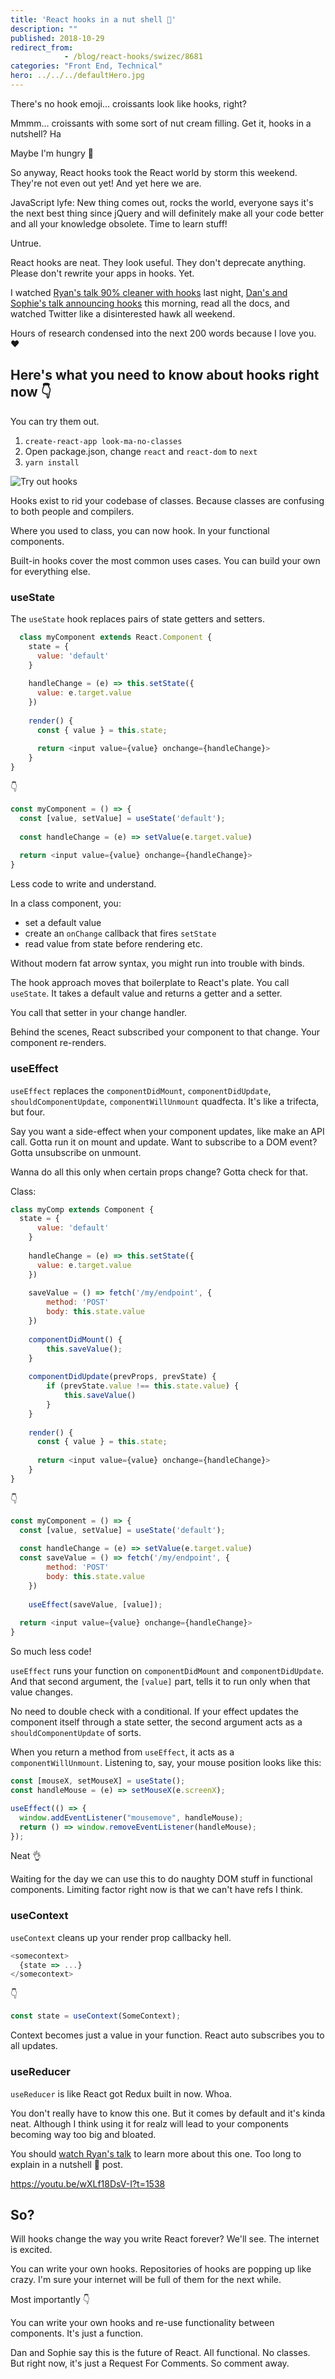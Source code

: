 ```yaml
---
title: 'React hooks in a nut shell 🥐'
description: ""
published: 2018-10-29
redirect_from: 
            - /blog/react-hooks/swizec/8681
categories: "Front End, Technical"
hero: ../../../defaultHero.jpg
---
```

<!-- wp:html -->

There&#x27;s no hook emoji… croissants look like hooks, right?

Mmmm… croissants with some sort of nut cream filling. Get it, hooks in a nutshell? Ha

Maybe I&#x27;m hungry 🤔

So anyway, React hooks took the React world by storm this weekend. They&#x27;re not even out yet! And yet here we are.

JavaScript lyfe: New thing comes out, rocks the world, everyone says it&#x27;s the next best thing since jQuery and will definitely make all your code better and all your knowledge obsolete. Time to learn stuff!

Untrue.

React hooks are neat. They look useful. They don&#x27;t deprecate anything. Please don&#x27;t rewrite your apps in hooks. Yet.

I watched [Ryan&#x27;s talk 90% cleaner with hooks](https://www.youtube.com/watch?v=wXLf18DsV-I) last night, [Dan&#x27;s and Sophie&#x27;s talk announcing hooks](https://www.youtube.com/watch?v=V-QO-KO90iQ) this morning, read all the docs, and watched Twitter like a disinterested hawk all weekend.

Hours of research condensed into the next 200 words because I love you. ❤️

## Here&#x27;s what you need to know about hooks right now 👇

You can try them out.

1. `create-react-app look-ma-no-classes`
2. Open package.json, change `react` and `react-dom` to `next`
3. `yarn install`

![Try out hooks](./img/media-5eF7npmWqLwuECXPNT-giphy.gif)

Hooks exist to rid your codebase of classes. Because classes are confusing to both people and compilers.

Where you used to class, you can now hook. In your functional components.

Built-in hooks cover the most common uses cases. You can build your own for everything else.

### useState

The `useState` hook replaces pairs of state getters and setters.

```javascript
  class myComponent extends React.Component {
    state = {
      value: 'default'
    }
    
    handleChange = (e) => this.setState({
      value: e.target.value
    })
    
    render() {
      const { value } = this.state;
      
      return <input value={value} onchange={handleChange}>
    }
}
```

👇

```javascript
const myComponent = () => {
  const [value, setValue] = useState('default');
  
  const handleChange = (e) => setValue(e.target.value)
  
  return <input value={value} onchange={handleChange}>
}
```

Less code to write and understand.

In a class component, you:

- set a default value
- create an `onChange` callback that fires `setState`
- read value from state before rendering etc.

Without modern fat arrow syntax, you might run into trouble with binds.

The hook approach moves that boilerplate to React&#x27;s plate. You call `useState`. It takes a default value and returns a getter and a setter.

You call that setter in your change handler.

Behind the scenes, React subscribed your component to that change. Your component re-renders.

### useEffect

`useEffect` replaces the `componentDidMount`, `componentDidUpdate`, `shouldComponentUpdate`, `componentWillUnmount` quadfecta. It&#x27;s like a trifecta, but four.

Say you want a side-effect when your component updates, like make an API call. Gotta run it on mount and update. Want to subscribe to a DOM event? Gotta unsubscribe on unmount.

Wanna do all this only when certain props change? Gotta check for that.

Class:

```javascript
class myComp extends Component {
  state = {
      value: 'default'
    }
    
    handleChange = (e) => this.setState({
      value: e.target.value
    })
    
    saveValue = () => fetch('/my/endpoint', {
        method: 'POST'
        body: this.state.value
    })
    
    componentDidMount() {
        this.saveValue();
    }
    
    componentDidUpdate(prevProps, prevState) {
        if (prevState.value !== this.state.value) {
            this.saveValue()
        }
    }
    
    render() {
      const { value } = this.state;
      
      return <input value={value} onchange={handleChange}>
    }
}
```

👇

```javascript
const myComponent = () => {
  const [value, setValue] = useState('default');
  
  const handleChange = (e) => setValue(e.target.value)
  const saveValue = () => fetch('/my/endpoint', {
        method: 'POST'
        body: this.state.value
    })
    
    useEffect(saveValue, [value]);
  
  return <input value={value} onchange={handleChange}>
}
```

So much less code!

`useEffect` runs your function on `componentDidMount` and `componentDidUpdate`. And that second argument, the `[value]` part, tells it to run only when that value changes.

No need to double check with a conditional. If your effect updates the component itself through a state setter, the second argument acts as a `shouldComponentUpdate` of sorts.

When you return a method from `useEffect`, it acts as a `componentWillUnmount`. Listening to, say, your mouse position looks like this:

```javascript
const [mouseX, setMouseX] = useState();
const handleMouse = (e) => setMouseX(e.screenX);

useEffect(() => {
  window.addEventListener("mousemove", handleMouse);
  return () => window.removeEventListener(handleMouse);
});
```

Neat 👌

Waiting for the day we can use this to do naughty DOM stuff in functional components. Limiting factor right now is that we can&#x27;t have refs I think.

### useContext

`useContext` cleans up your render prop callbacky hell.

```javascript
<somecontext>
  {state => ...}
</somecontext>
```

👇

```javascript
const state = useContext(SomeContext);
```

Context becomes just a value in your function. React auto subscribes you to all updates.

### useReducer

`useReducer` is like React got Redux built in now. Whoa.

You don&#x27;t really have to know this one. But it comes by default and it&#x27;s kinda neat. Although I think using it for realz will lead to your components becoming way too big and bloated.

You should [watch Ryan&#x27;s talk](https://youtu.be/wXLf18DsV-I?t=1457) to learn more about this one. Too long to explain in a nutshell 🥐 post.

https://youtu.be/wXLf18DsV-I?t=1538

<!-- /wp:html -->



<!-- wp:heading -->

## So?

<!-- /wp:heading -->



<!-- wp:paragraph -->

Will hooks change the way you write React forever? We&#x27;ll see. The internet is excited.

<!-- /wp:paragraph -->



<!-- wp:paragraph -->

You can write your own hooks. Repositories of hooks are popping up like crazy. I&#x27;m sure your internet will be full of them for the next while.

<!-- /wp:paragraph -->



<!-- wp:paragraph -->

Most importantly 👇

<!-- /wp:paragraph -->



<!-- wp:paragraph -->

You can write your own hooks and re-use functionality between components. It&#x27;s just a function.

<!-- /wp:paragraph -->



<!-- wp:paragraph -->

  
Dan and Sophie say this is the future of React. All functional. No classes.  
But right now, it&#x27;s just a Request For Comments. So comment away.

<!-- /wp:paragraph -->



<!-- wp:paragraph -->



<!-- /wp:paragraph -->